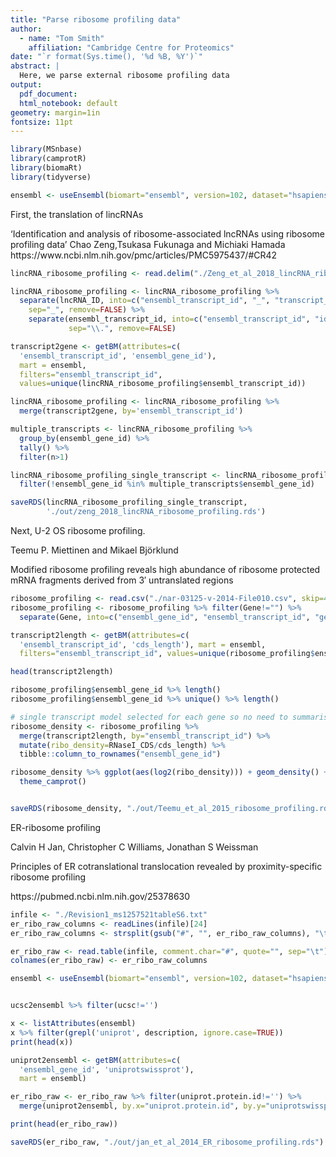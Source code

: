 ```yaml
---
title: "Parse ribosome profiling data"
author:
  - name: "Tom Smith"
    affiliation: "Cambridge Centre for Proteomics"
date: "`r format(Sys.time(), '%d %B, %Y')`"
abstract: | 
  Here, we parse external ribosome profiling data
output:
  pdf_document:
  html_notebook: default
geometry: margin=1in
fontsize: 11pt
---
```


```r
library(MSnbase)
library(camprotR)
library(biomaRt)
library(tidyverse)
```

```r
ensembl <- useEnsembl(biomart="ensembl", version=102, dataset="hsapiens_gene_ensembl")
```
  
First, the translation of lincRNAs

'Identification and analysis of ribosome-associated lncRNAs using ribosome profiling data'
Chao Zeng,Tsukasa Fukunaga and Michiaki Hamada
https://www.ncbi.nlm.nih.gov/pmc/articles/PMC5975437/#CR42

```r
lincRNA_ribosome_profiling <- read.delim("./Zeng_et_al_2018_lincRNA_ribosome_profiling.csv")

lincRNA_ribosome_profiling <- lincRNA_ribosome_profiling %>%
  separate(lncRNA_ID, into=c("ensembl_transcript_id", "_", "transcript_nm"),
    sep="_", remove=FALSE) %>%
    separate(ensembl_transcript_id, into=c("ensembl_transcript_id", "id_suffix"),
             sep="\\.", remove=FALSE)

transcript2gene <- getBM(attributes=c(
  'ensembl_transcript_id', 'ensembl_gene_id'),
  mart = ensembl,
  filters="ensembl_transcript_id",
  values=unique(lincRNA_ribosome_profiling$ensembl_transcript_id))

lincRNA_ribosome_profiling <- lincRNA_ribosome_profiling %>%
  merge(transcript2gene, by='ensembl_transcript_id')

multiple_transcripts <- lincRNA_ribosome_profiling %>%
  group_by(ensembl_gene_id) %>%
  tally() %>%
  filter(n>1)

lincRNA_ribosome_profiling_single_transcript <- lincRNA_ribosome_profiling %>%
  filter(!ensembl_gene_id %in% multiple_transcripts$ensembl_gene_id)

saveRDS(lincRNA_ribosome_profiling_single_transcript,
        './out/zeng_2018_lincRNA_ribosome_profiling.rds')
```



Next, U-2 OS ribosome profiling.

Teemu P. Miettinen and Mikael Björklund

Modified ribosome profiling reveals high abundance of ribosome protected mRNA fragments derived from 3′ untranslated regions

```r
ribosome_profiling <- read.csv("./nar-03125-v-2014-File010.csv", skip=4)
ribosome_profiling <- ribosome_profiling %>% filter(Gene!="") %>%
  separate(Gene, into=c("ensembl_gene_id", "ensembl_transcript_id", "gene_name"), remove=FALSE, sep="\\|")

transcript2length <- getBM(attributes=c(
  'ensembl_transcript_id', 'cds_length'), mart = ensembl,
  filters="ensembl_transcript_id", values=unique(ribosome_profiling$ensembl_transcript_id))

head(transcript2length)

ribosome_profiling$ensembl_gene_id %>% length()
ribosome_profiling$ensembl_gene_id %>% unique() %>% length()

# single transcript model selected for each gene so no need to summarise across genes
ribosome_density <- ribosome_profiling %>%
  merge(transcript2length, by="ensembl_transcript_id") %>%
  mutate(ribo_density=RNaseI_CDS/cds_length) %>%
  tibble::column_to_rownames("ensembl_gene_id")

ribosome_density %>% ggplot(aes(log2(ribo_density))) + geom_density() +
  theme_camprot()


saveRDS(ribosome_density, "./out/Teemu_et_al_2015_ribosome_profiling.rds")
```

ER-ribosome profiling

Calvin H Jan, Christopher C Williams, Jonathan S Weissman

Principles of ER cotranslational translocation revealed by proximity-specific ribosome profiling

https://pubmed.ncbi.nlm.nih.gov/25378630
```r
infile <- "./Revision1_ms1257521tableS6.txt"
er_ribo_raw_columns <- readLines(infile)[24]
er_ribo_raw_columns <- strsplit(gsub("#", "", er_ribo_raw_columns), "\t")[[1]]

er_ribo_raw <- read.table(infile, comment.char="#", quote="", sep="\t")
colnames(er_ribo_raw) <- er_ribo_raw_columns

ensembl <- useEnsembl(biomart="ensembl", version=102, dataset="hsapiens_gene_ensembl")


ucsc2ensembl %>% filter(ucsc!='')

x <- listAttributes(ensembl)
x %>% filter(grepl('uniprot', description, ignore.case=TRUE))
print(head(x))

uniprot2ensembl <- getBM(attributes=c(
  'ensembl_gene_id', 'uniprotswissprot'),
  mart = ensembl)

er_ribo_raw <- er_ribo_raw %>% filter(uniprot.protein.id!='') %>%
  merge(uniprot2ensembl, by.x="uniprot.protein.id", by.y="uniprotswissprot", all.x=TRUE)

print(head(er_ribo_raw))

saveRDS(er_ribo_raw, "./out/jan_et_al_2014_ER_ribosome_profiling.rds")

```

